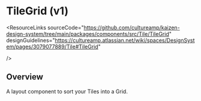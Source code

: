
<Meta of={TileGridStories} />

# TileGrid (v1)

<ResourceLinks
  sourceCode="https://github.com/cultureamp/kaizen-design-system/tree/main/packages/components/src/Tile/TileGrid"
  designGuidelines="https://cultureamp.atlassian.net/wiki/spaces/DesignSystem/pages/3079077889/Tile#TileGrid"

/>

<KAIOInstallation exportNames="TileGrid" family="Containers" version="1"/>

## Overview

A layout component to sort your Tiles into a Grid.

<Canvas of={TileGridStories.Playground} />
<Controls of={TileGridStories.Playground} />
